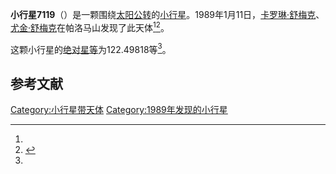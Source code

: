 {{Infobox planet
| bgcolour = #FFFFC0
| name = 7119 Hiera
| symbol = 
| image = 
| caption = 
| discovery = yes
| discovery_ref = 
| discoverer = [[卡罗琳·舒梅克|卡罗琳·舒梅克]]、[[尤金·舒梅克|尤金·舒梅克]]
| discovery_site = [[帕洛马山|帕洛马山]] 
| discovered = 1989年1月11日
| designations = yes
| mp_name = 
| named_after = 
| alt_names = 
| mp_category = [[特洛伊小行星|特洛伊小行星]]
| orbit_ref = <ref name="a">[http://ssd.jpl.nasa.gov/sbdb.cgi?sstr=7119 7119 Hiera] {{Wayback|url=http://ssd.jpl.nasa.gov/sbdb.cgi?sstr=7119 |date=20201124023213 }}，小行星數據庫瀏覽器（JPL Small-Body Database Browser）－[[美国国家航空航天局|美国国家航空航天局]]喷气推进实验室</ref>
| epoch = 2456400.5 (2013年4月18日更新)
| aphelion = {{convert|5.6903779|AU|km|3|abbr=on|lk=out}}
| perihelion = {{convert|4.6365921|AU|km|3|abbr=on}}
| semimajor = {{convert|5.1634850|AU|km|3|abbr=on}}
| eccentricity = 0.1020421
| period = 4285.611737 [[日|日]]<br />11.73[[儒略年|儒略年]]
| avg_speed = 
| inclination = 19.30348
| asc_node = 285.57797
| mean_anomaly = 
| arg_peri = 122.49818
| satellites = 
| physical_characteristics = yes
| dimensions = 
| mass = 
| density = 
| surface_grav = 
| escape_velocity = 
| sidereal_day = 
| axial_tilt = 
| pole_ecliptic_lat = 
| pole_ecliptic_lon = 
| albedo = 
| temperatures= 
| temp_name1 = 
| mean_temp_1 = 
| max_temp_1 = 
| temp_name2 = 
| max_temp_2 = 
| spectral_type = 
| abs_magnitude = 122.49818
}}

'''小行星7119'''（{{lang-en|7119 Hiera}}）是一颗围绕[[太阳|太阳]][[公转|公转]]的[[小行星|小行星]]。1989年1月11日，[[卡罗琳·舒梅克|卡罗琳·舒梅克]]、[[尤金·舒梅克|尤金·舒梅克]]在帕洛马山发现了此天体<ref name="a" /><ref>{{cite news|title=小行星列表|url=http://cfa-www.harvard.edu/iau/lists/NumberedMPs.txt|accessdate=2013-07-08|newspaper=哈佛大学|archive-date=2008-05-17|archive-url=https://web.archive.org/web/20080517010638/http://cfa-www.harvard.edu/iau/lists/NumberedMPs.txt|dead-url=no}}</ref>。

这颗小行星的[[绝对星等|绝对星等]]为122.49818等<ref name="a" />。

==参考文献==
{{reflist}}
{{Minor Planet Number|[[小行星7118|小行星7118]]|[[小行星7120|小行星7120]]}}

{{小天体}}

[[Category:小行星带天体|Category:小行星带天体]]
[[Category:1989年发现的小行星|Category:1989年发现的小行星]]

{{asteroid-stub}}